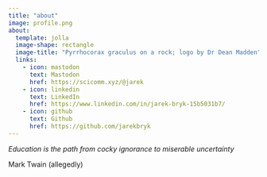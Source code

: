 ```yaml
---
title: "about"
image: profile.png
about:
  template: jolla
  image-shape: rectangle
  image-title: "Pyrrhocorax graculus on a rock; logo by Dr Dean Madden"
  links:
    - icon: mastodon
      text: Mastodon
      href: https://scicomm.xyz/@jarek
    - icon: linkedin
      text: LinkedIn
      href: https://www.linkedin.com/in/jarek-bryk-15b5031b7/
    - icon: github
      text: Github
      href: https://github.com/jarekbryk 
---
```


*Education is the path from cocky ignorance to miserable uncertainty*

Mark Twain (allegedly)

